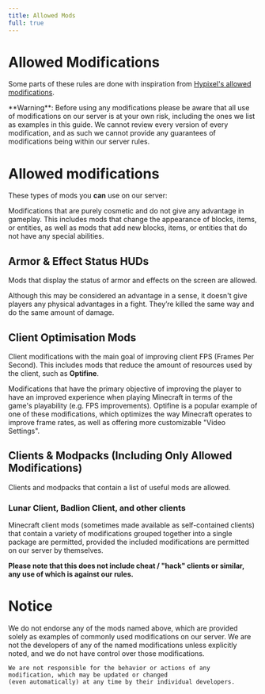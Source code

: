 ```yaml
---
title: Allowed Mods
full: true
---
```


# Allowed Modifications

Some parts of these rules are done with inspiration from [Hypixel's allowed modifications](https://support.hypixel.net/hc/en-us/articles/6472550754962-Hypixel-Allowed-Modifications).

<Callout type="warning">
    **Warning**:
    Before using any modifications please be aware that all use of modifications on our server is at your own risk,
    including the ones we list as examples in this guide. We cannot review every version of every modification,
    and as such we cannot provide any guarantees of modifications being within our server rules.
</Callout>

# Allowed modifications
These types of mods you **can** use on our server:

Modifications that are purely cosmetic and do not give any advantage in gameplay.
This includes mods that change the appearance of blocks, items, or entities,
as well as mods that add new blocks, items, or entities that do not have any special abilities.

## Armor & Effect Status HUDs
Mods that display the status of armor and effects on the screen are allowed.


Although this may be considered an advantage in a sense,
it doesn't give players any physical advantages in a fight.
They’re killed the same way and do the same amount of damage.

## Client Optimisation Mods
Client modifications with the main goal of improving client FPS (Frames Per Second).
This includes mods that reduce the amount of resources used by the client, such as **Optifine**.

Modifications that have the primary objective of improving the player to have an
improved experience when playing Minecraft in terms of the game's playability (e.g. FPS improvements).
Optifine is a popular example of one of these modifications,
which optimizes the way Minecraft operates to improve frame rates,
as well as offering more customizable "Video Settings".

## Clients & Modpacks (Including Only Allowed Modifications)
Clients and modpacks that contain a list of useful mods are allowed.

### Lunar Client, Badlion Client, and other clients
Minecraft client mods (sometimes made available as self-contained clients)
that contain a variety of modifications grouped together into a single package are permitted,
provided the included modifications are permitted on our server by themselves.

**Please note that this does not include cheat / "hack" clients or similar,
any use of which is against our rules.**

# Notice
<Callout>
    We do not endorse any of the mods named above, which are provided solely as examples of commonly
    used modifications on our server. We are not the developers of any of the named modifications
    unless explicitly noted, and we do not have control over those modifications.

    We are not responsible for the behavior or actions of any modification, which may be updated or changed
    (even automatically) at any time by their individual developers.
</Callout>